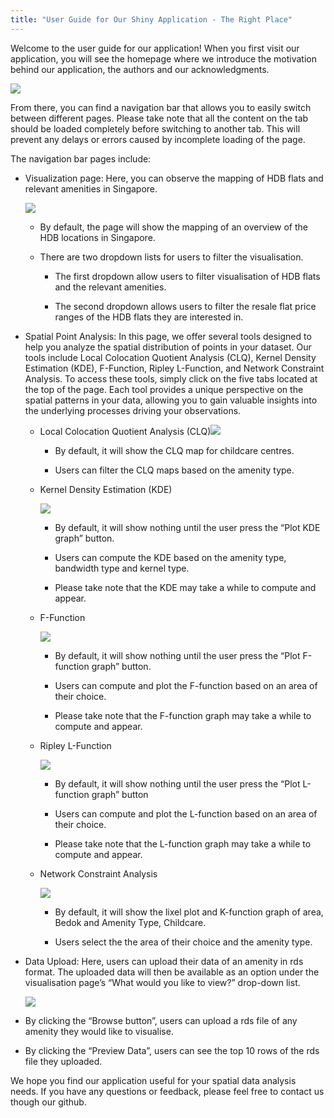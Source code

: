 ```yaml
---
title: "User Guide for Our Shiny Application - The Right Place"
---
```


Welcome to the user guide for our application! When you first visit our application, you will see the homepage where we introduce the motivation behind our application, the authors and our acknowledgments.

![](img/homepagedesign.PNG)

From there, you can find a navigation bar that allows you to easily switch between different pages. Please take note that all the content on the tab should be loaded completely before switching to another tab. This will prevent any delays or errors caused by incomplete loading of the page.

The navigation bar pages include:

-   Visualization page: Here, you can observe the mapping of HDB flats and relevant amenities in Singapore.

    ![](img/mappingdesign.PNG)

    -   By default, the page will show the mapping of an overview of the HDB locations in Singapore.

    -   There are two dropdown lists for users to filter the visualisation.

        -   The first dropdown allow users to filter visualisation of HDB flats and the relevant amenities.

        -   The second dropdown allows users to filter the resale flat price ranges of the HDB flats they are interested in.

-   Spatial Point Analysis: In this page, we offer several tools designed to help you analyze the spatial distribution of points in your dataset. Our tools include Local Colocation Quotient Analysis (CLQ), Kernel Density Estimation (KDE), F-Function, Ripley L-Function, and Network Constraint Analysis. To access these tools, simply click on the five tabs located at the top of the page. Each tool provides a unique perspective on the spatial patterns in your data, allowing you to gain valuable insights into the underlying processes driving your observations.

    -   Local Colocation Quotient Analysis (CLQ)![](img/CLQdesign.PNG)

        -   By default, it will show the CLQ map for childcare centres.

        -   Users can filter the CLQ maps based on the amenity type.

    -   Kernel Density Estimation (KDE)

        ![](img/kdedesign.PNG)

        -   By default, it will show nothing until the user press the "Plot KDE graph" button.

        -   Users can compute the KDE based on the amenity type, bandwidth type and kernel type.

        -   Please take note that the KDE may take a while to compute and appear.

    -   F-Function

        ![](img/ffuncdesign.PNG)

        -   By default, it will show nothing until the user press the "Plot F-function graph" button.

        -   Users can compute and plot the F-function based on an area of their choice.

        -   Please take note that the F-function graph may take a while to compute and appear.

    -   Ripley L-Function

        ![](img/lfuncdesign.PNG)

        -   By default, it will show nothing until the user press the "Plot L-function graph" button

        -   Users can compute and plot the L-function based on an area of their choice.

        -   Please take note that the L-function graph may take a while to compute and appear.

    -   Network Constraint Analysis

        ![](img/networkdesign.PNG)

        -   By default, it will show the lixel plot and K-function graph of area, Bedok and Amenity Type, Childcare.

        -   Users select the the area of their choice and the amenity type.

-   Data Upload: Here, users can upload their data of an amenity in rds format. The uploaded data will then be available as an option under the visualisation page's "What would you like to view?" drop-down list.

    ![](img/upload%20design.PNG)

-   By clicking the "Browse button", users can upload a rds file of any amenity they would like to visualise.

-   By clicking the "Preview Data", users can see the top 10 rows of the rds file they uploaded.

We hope you find our application useful for your spatial data analysis needs. If you have any questions or feedback, please feel free to contact us though our github.

